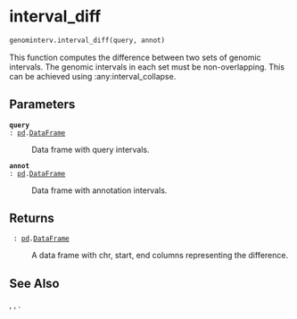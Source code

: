 # interval_diff { #genominterv.interval_diff }

```python
genominterv.interval_diff(query, annot)
```

This function computes the difference between two sets of genomic intervals.
The genomic intervals in each set must be non-overlapping. This can be
achieved using :any:interval_collapse.

## Parameters {.doc-section .doc-section-parameters}

<code>[**query**]{.parameter-name} [:]{.parameter-annotation-sep} [[pd](`pandas`).[DataFrame](`pandas.DataFrame`)]{.parameter-annotation}</code>

:   Data frame with query intervals.

<code>[**annot**]{.parameter-name} [:]{.parameter-annotation-sep} [[pd](`pandas`).[DataFrame](`pandas.DataFrame`)]{.parameter-annotation}</code>

:   Data frame with annotation intervals.

## Returns {.doc-section .doc-section-returns}

<code>[]{.parameter-name} [:]{.parameter-annotation-sep} [[pd](`pandas`).[DataFrame](`pandas.DataFrame`)]{.parameter-annotation}</code>

:   A data frame with chr, start, end columns representing the difference.

## See Also {.doc-section .doc-section-see-also}

[](`genominterv.interval_union`), [](`genominterv.interval_intersect`), [](`genominterv.interval_collapse`).